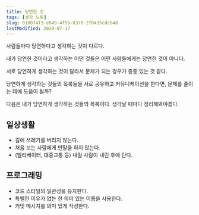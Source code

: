 ```yaml
---
title: 당연한 것
tags: [생각 노트]
slug: 018074f3-e849-4f5b-8376-2f8435cdcb4d
lastModified: 2020-07-17
---
```


사람들마다 당연하다고 생각하는 것이 다르다.

내가 당연한 것이라고 생각하는 어떤 것들은 어떤 사람들에게는 당연한 것이 아니다.

서로 당연하게 생각하는 것이 달라서 문제가 되는 경우가 종종 있는 것 같다.

당연하게 생각하는 것들의 목록들을 서로 공유하고 커뮤니케이션을 한다면, 문제를 줄이는 데에 도움이 될까?

다음은 내가 당연하게 생각하는 것들의 목록이다. 생각날 때마다 정리해봐야겠다.

## 일상생활

- 길에 쓰레기를 버리지 않는다.
- 처음 보는 사람에게 반말을 하지 않는다.
- (엘리베이터, 대중교통 등) 내릴 사람이 내린 후에 탄다.

## 프로그래밍

- 코드 스타일의 일관성을 유지한다.
- 특별한 이유가 없는 한 의미 있는 이름을 사용한다.
- 커밋 메시지를 의미 있게 작성한다.
